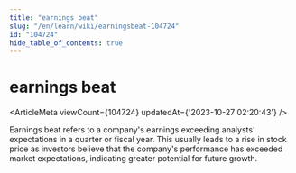 ```yaml
---
title: "earnings beat"
slug: "/en/learn/wiki/earningsbeat-104724"
id: "104724"
hide_table_of_contents: true
---
```



<Breadcrumbs current="earnings beat" />

# earnings beat

<ArticleMeta viewCount={104724} updatedAt={'2023-10-27 02:20:43'} />
<div className='border-solid border-b border-t-0 my-4 border-[var(--ifm-color-gray-300)]' />

Earnings beat refers to a company's earnings exceeding analysts' expectations in a quarter or fiscal year. This usually leads to a rise in stock price as investors believe that the company's performance has exceeded market expectations, indicating greater potential for future growth.
